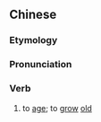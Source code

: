 {{also|变老}}
==Chinese==
{{zh-forms|s=变老}}

===Etymology===
{{zh-compound|變|老|become|old}}

===Pronunciation===
{{zh-pron
|m=biànlǎo
|c=bin3 lou5
|cat=v
}}

===Verb===
{{zh-verb}}

# to [[age]]; to [[grow]] [[old]]